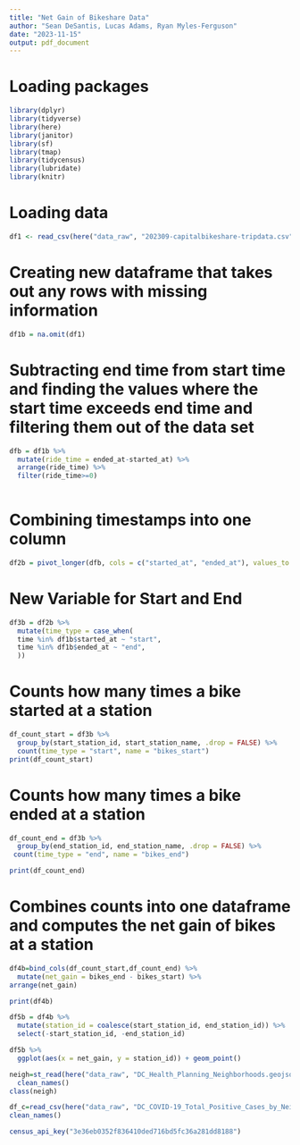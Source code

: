 ```yaml
---
title: "Net Gain of Bikeshare Data"
author: "Sean DeSantis, Lucas Adams, Ryan Myles-Ferguson"
date: "2023-11-15"
output: pdf_document
---
```

# Loading packages
```r
library(dplyr)
library(tidyverse)
library(here)
library(janitor)
library(sf)
library(tmap)
library(tidycensus)
library(lubridate)
library(knitr)
```

# Loading data
```r
df1 <- read_csv(here("data_raw", "202309-capitalbikeshare-tripdata.csv"))
```

# Creating new dataframe that takes out any rows with missing information
```r
df1b = na.omit(df1)
```

# Subtracting end time from start time and finding the values where the start time exceeds end time and filtering them out of the data set

```r
dfb = df1b %>%
  mutate(ride_time = ended_at-started_at) %>%
  arrange(ride_time) %>%
  filter(ride_time>=0)
  
```

# Combining timestamps into one column
```r
df2b = pivot_longer(dfb, cols = c("started_at", "ended_at"), values_to = "time")
```

# New Variable for Start and End
```r
df3b = df2b %>%
  mutate(time_type = case_when(
  time %in% df1b$started_at ~ "start",       
  time %in% df1b$ended_at ~ "end",       
  ))
```

# Counts how many times a bike started at a station
```r
df_count_start = df3b %>%
  group_by(start_station_id, start_station_name, .drop = FALSE) %>%
  count(time_type = "start", name = "bikes_start") 
print(df_count_start)
```

# Counts how many times a bike ended at a station
```r
df_count_end = df3b %>%
  group_by(end_station_id, end_station_name, .drop = FALSE) %>%
 count(time_type = "end", name = "bikes_end")

print(df_count_end)
```
# Combines counts into one dataframe and computes the net gain of bikes at a station
```r
df4b=bind_cols(df_count_start,df_count_end) %>%
  mutate(net_gain = bikes_end - bikes_start) %>%
arrange(net_gain) 

print(df4b)
```

```r
df5b = df4b %>%
  mutate(station_id = coalesce(start_station_id, end_station_id)) %>%
  select(-start_station_id, -end_station_id) 
```

```r
df5b %>%
  ggplot(aes(x = net_gain, y = station_id)) + geom_point()
```


```r
neigh=st_read(here("data_raw", "DC_Health_Planning_Neighborhoods.geojson")) %>%
  clean_names()
class(neigh)
```

```r
df_c=read_csv(here("data_raw", "DC_COVID-19_Total_Positive_Cases_by_Neighborhood.csv")) %>%
clean_names()
```

```r
census_api_key("3e36eb0352f836410ded716bd5fc36a281dd8188")

```